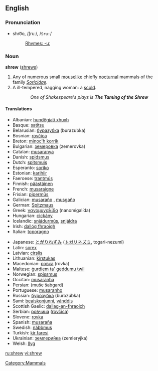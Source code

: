 ==English==
=== Pronunciation ===
*shro͞o, /ʃruː/, /<tt>Sru:</tt>/
*:[[Rhymes:English:-uː|Rhymes: -uː]]

=== Noun ===
'''shrew''' ([[shrews]])

# Any of numerous small [[mouselike]] chiefly [[nocturnal]] mammals of the family ''[[Soricidae]]''.
# A ill-tempered, nagging woman: a [[scold]].
::''One of Shakespeare's plays is '''The Taming of the Shrew'''''

==== Translations ====
{{top}}
*Albanian: [[hundëgjati xhuxh]]
*Basque: [[satitsu]]
*Belarusian: [[буразубка]] (burazubka) {{f}}
*Bosnian: [[rovčica]] {{f}}
*Breton: [[minoc'h korrik]]
*Bulgarian: [[земеровка]] (zemerovka) {{f}}
*Catalan: [[musaranya]] {{f}}
*Danish: [[spidsmus]]
*Dutch: [[spitsmuis]] {{f}}
*Esperanto: [[soriko]]
*Estonian: [[karihiir]]
*Faeroese: [[trantmús]]
*Finnish: [[päästäinen]]
*French: [[musaraigne]] {{f}}
*Frisian: [[pipermûs]]
*Galician: [[musaraño]] {{m}}, [[musgaño]] {{m}}
*German: [[Spitzmaus]] {{f}}
*Greek: [[νανομυγαλίδα]] (nanomigalída)
*Hungarian: [[cickány]]
*Icelandic: [[snjádurmús]], [[snjáldra]]
*Irish: [[dallóg fhraoigh]]
*Italian: [[toporagno]] {{m}}
{{mid}}
*Japanese: [[とがりねずみ]] ([[トガリネズミ]], togari-nezumi)
*Latin: [[sorex]]
*Latvian: [[cirslis]]
*Lithuanian: [[kirstukas]]
*Macedonian: [[ровка]] (rovka) {{f}}
*Maltese: [[ġurdiem ta' geddumu twil]]
*Norwegian: [[spissmus]]
*Occitan: [[musaranha]] {{f}}
*Persian: {{FAchar|[[موش شبگرد]]}} (muše šabgard)
*Portuguese: [[musaranho]] {{m}}
*Russian: [[бурозубка]] (burozúbka) {{f}}
*Sami: [[beaiskonjunni]], [[vánddis]]
*Scottish Gaelic: [[dallag-an-fhraoich]]
*Serbian: [[ровчица]] ([[rovčica]]) {{f}}
*Slovene: [[rovka]] {{f}}
*Spanish: [[musaraña]] {{f}}
*Swedish: [[näbbmus]]
*Turkish: [[kir faresi]]
*Ukrainian: [[землерийка]] (zemleryjka) {{f}}
*Welsh: [[llyg]]
{{bottom}}

[[Category:Mammals]]

[[ru:shrew]]
[[vi:shrew]]